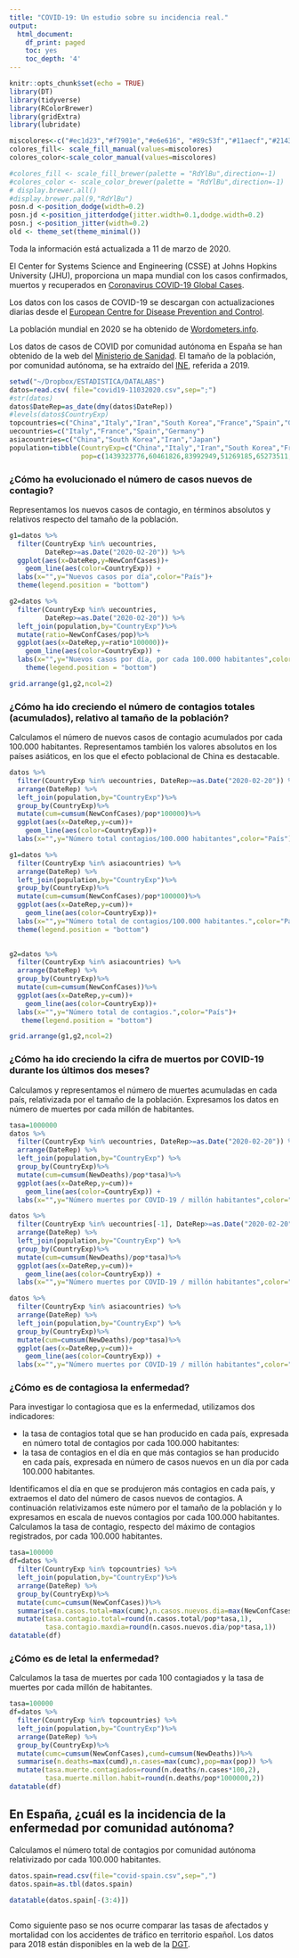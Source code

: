 ```yaml
---
title: "COVID-19: Un estudio sobre su incidencia real."
output:
  html_document:
    df_print: paged
    toc: yes
    toc_depth: '4'
---
```


```r
knitr::opts_chunk$set(echo = TRUE)
library(DT)
library(tidyverse)
library(RColorBrewer)
library(gridExtra)
library(lubridate)

miscolores<-c("#ec1d23","#f7901e","#e6e616", "#89c53f","#11aecf","#21439c","#a34198")
colores_fill<- scale_fill_manual(values=miscolores)
colores_color<-scale_color_manual(values=miscolores)

#colores_fill <- scale_fill_brewer(palette = "RdYlBu",direction=-1)
#colores_color <- scale_color_brewer(palette = "RdYlBu",direction=-1)
# display.brewer.all()
#display.brewer.pal(9,"RdYlBu")
posn.d <-position_dodge(width=0.2)
posn.jd <-position_jitterdodge(jitter.width=0.1,dodge.width=0.2)
posn.j <-position_jitter(width=0.2)
old <- theme_set(theme_minimal())
```

Toda la información está actualizada a 11 de marzo de 2020.

El Center for Systems Science and Engineering (CSSE) at Johns Hopkins University (JHU), proporciona un mapa mundial con los casos confirmados, muertos y recuperados en [Coronavirus COVID-19 Global Cases](https://gisanddata.maps.arcgis.com/apps/opsdashboard/index.html#/bda7594740fd40299423467b48e9ecf6).

Los datos con los casos de COVID-19 se descargan con actualizaciones diarias desde el [European Centre for Disease Prevention and Control](https://www.ecdc.europa.eu/en/publications-data/download-todays-data-geographic-distribution-covid-19-cases-worldwide).

La población mundial en 2020 se ha obtenido de [Wordometers.info](https://www.worldometers.info/world-population/population-by-country/).

Los datos de casos de COVID por comunidad autónoma en España se han obtenido de la web del [Ministerio de Sanidad](https://www.mscbs.gob.es/profesionales/saludPublica/ccayes/alertasActual/nCov-China/situacionActual.htm). El tamaño de la población, por comunidad autónoma, se ha extraído del [INE](https://www.ine.es/jaxiT3/Tabla.htm?t=2853&L=0), referida a 2019.

```r
setwd("~/Dropbox/ESTADISTICA/DATALABS")
datos=read.csv( file="covid19-11032020.csv",sep=";")
#str(datos)
datos$DateRep=as_date(dmy(datos$DateRep))
#levels(datos$CountryExp)
topcountries=c("China","Italy","Iran","South Korea","France","Spain","Germany","United States of America") 
uecountries=c("Italy","France","Spain","Germany")
asiacountries=c("China","South Korea","Iran","Japan")
population=tibble(CountryExp=c("China","Italy","Iran","South Korea","France","Spain","Germany","United States of America","Japan"),
                  pop=c(1439323776,60461826,83992949,51269185,65273511,46754778,83783942,331002651,126476461))

```

### ¿Cómo ha evolucionado el número de casos nuevos de contagio?

Representamos los nuevos casos de contagio, en términos absolutos y relativos respecto del tamaño de la población.
```r
g1=datos %>%
  filter(CountryExp %in% uecountries,
         DateRep>=as.Date("2020-02-20")) %>%
  ggplot(aes(x=DateRep,y=NewConfCases))+ 
    geom_line(aes(color=CountryExp)) +
  labs(x="",y="Nuevos casos por día",color="País")+
  theme(legend.position = "bottom")

g2=datos %>%
  filter(CountryExp %in% uecountries,
         DateRep>=as.Date("2020-02-20")) %>%
  left_join(population,by="CountryExp")%>%
  mutate(ratio=NewConfCases/pop)%>%
  ggplot(aes(x=DateRep,y=ratio*100000))+ 
    geom_line(aes(color=CountryExp)) +
  labs(x="",y="Nuevos casos por día, por cada 100.000 habitantes",color="País")+
    theme(legend.position = "bottom")

grid.arrange(g1,g2,ncol=2)
```


### ¿Cómo ha ido creciendo el número de contagios totales (acumulados), relativo al tamaño de la población?

Calculamos el número de nuevos casos de contagio acumulados por cada 100.000 habitantes. Representamos también los valores absolutos en los países asiáticos, en los que el efecto poblacional de China es destacable.
```r
datos %>%
  filter(CountryExp %in% uecountries, DateRep>=as.Date("2020-02-20")) %>%
  arrange(DateRep) %>%
  left_join(population,by="CountryExp")%>%
  group_by(CountryExp)%>%
  mutate(cum=cumsum(NewConfCases)/pop*100000)%>%
  ggplot(aes(x=DateRep,y=cum))+ 
    geom_line(aes(color=CountryExp))+
  labs(x="",y="Número total contagios/100.000 habitantes",color="País")

g1=datos %>%
  filter(CountryExp %in% asiacountries) %>%
  arrange(DateRep) %>%
  left_join(population,by="CountryExp")%>%
  group_by(CountryExp)%>%
  mutate(cum=cumsum(NewConfCases)/pop*100000)%>%
  ggplot(aes(x=DateRep,y=cum))+ 
    geom_line(aes(color=CountryExp))+
  labs(x="",y="Número total de contagios/100.000 habitantes.",color="País")+
  theme(legend.position = "bottom")
  

g2=datos %>%
  filter(CountryExp %in% asiacountries) %>%
  arrange(DateRep) %>%
  group_by(CountryExp)%>%
  mutate(cum=cumsum(NewConfCases))%>%
  ggplot(aes(x=DateRep,y=cum))+ 
    geom_line(aes(color=CountryExp))+
  labs(x="",y="Número total de contagios.",color="País")+
   theme(legend.position = "bottom")

grid.arrange(g1,g2,ncol=2)
```

### ¿Cómo ha ido creciendo la cifra de muertos por COVID-19 durante los últimos dos meses?

Calculamos y representamos el número de muertes acumuladas en cada país, relativizada por el tamaño de la población. Expresamos los datos en número de muertes por cada millón de habitantes.

```r
tasa=1000000
datos %>%
  filter(CountryExp %in% uecountries, DateRep>=as.Date("2020-02-20")) %>%
  arrange(DateRep) %>%
  left_join(population,by="CountryExp") %>%
  group_by(CountryExp)%>%
  mutate(cum=cumsum(NewDeaths)/pop*tasa)%>%
  ggplot(aes(x=DateRep,y=cum))+ 
    geom_line(aes(color=CountryExp)) +
  labs(x="",y="Número muertes por COVID-19 / millón habitantes",color="País")

datos %>%
  filter(CountryExp %in% uecountries[-1], DateRep>=as.Date("2020-02-20")) %>%
  arrange(DateRep) %>%
  left_join(population,by="CountryExp") %>%
  group_by(CountryExp)%>%
  mutate(cum=cumsum(NewDeaths)/pop*tasa)%>%
  ggplot(aes(x=DateRep,y=cum))+ 
    geom_line(aes(color=CountryExp)) +
  labs(x="",y="Número muertes por COVID-19 / millón habitantes",color="País")

datos %>%
  filter(CountryExp %in% asiacountries) %>%
  arrange(DateRep) %>%
  left_join(population,by="CountryExp") %>%
  group_by(CountryExp)%>%
  mutate(cum=cumsum(NewDeaths)/pop*tasa)%>%
  ggplot(aes(x=DateRep,y=cum))+ 
    geom_line(aes(color=CountryExp)) +
  labs(x="",y="Número muertes por COVID-19 / millón habitantes",color="País")
```

### ¿Cómo es de contagiosa la enfermedad? 

Para investigar lo contagiosa que es la enfermedad, utilizamos dos indicadores:

- la tasa de contagios total que se han producido en cada país, expresada en número total de contagios por cada 100.000 habitantes:
- la tasa de contagios en el día en que más contagios se han producido en cada país, expresada en número de casos nuevos en un día por cada 100.000 habitantes.

Identificamos el día en que se produjeron más contagios en cada país, y extraemos el dato del número de casos nuevos de contagios. A continuación relativizamos este número por el tamaño de la población y lo expresamos en escala de nuevos contagios por cada 100.000 habitantes.
Calculamos la tasa de contagio, respecto del máximo de contagios registrados, por cada 100.000 habitantes.

```r
tasa=100000
df=datos %>%
  filter(CountryExp %in% topcountries) %>%
  left_join(population,by="CountryExp")%>%
  arrange(DateRep) %>%
  group_by(CountryExp)%>%
  mutate(cumc=cumsum(NewConfCases))%>%
  summarise(n.casos.total=max(cumc),n.casos.nuevos.dia=max(NewConfCases),pop=max(pop)) %>%
  mutate(tasa.contagio.total=round(n.casos.total/pop*tasa,1),
         tasa.contagio.maxdia=round(n.casos.nuevos.dia/pop*tasa,1))
datatable(df)
```


### ¿Cómo es de letal la enfermedad?
Calculamos la tasa de muertes por cada 100 contagiados y la  tasa de muertes por cada millón de habitantes.

```r
tasa=100000
df=datos %>%
  filter(CountryExp %in% topcountries) %>%
  left_join(population,by="CountryExp")%>%
  arrange(DateRep) %>%
  group_by(CountryExp)%>%
  mutate(cumc=cumsum(NewConfCases),cumd=cumsum(NewDeaths))%>%
  summarise(n.deaths=max(cumd),n.cases=max(cumc),pop=max(pop)) %>%
  mutate(tasa.muerte.contagiados=round(n.deaths/n.cases*100,2),
         tasa.muerte.millon.habit=round(n.deaths/pop*1000000,2))
datatable(df)
```

## En España, ¿cuál es la incidencia de la enfermedad por comunidad autónoma?

Calculamos el número total de contagios por comunidad autónoma relativizado por cada 100.000 habitantes.
```r
datos.spain=read.csv(file="covid-spain.csv",sep=",")
datos.spain=as.tbl(datos.spain)

datatable(datos.spain[-(3:4)])
  
```

Como siguiente paso se nos ocurre comparar las tasas de afectados y mortalidad con los accidentes de tráfico en territorio español. Los datos para 2018 están disponibles en la web de la [DGT](http://www.dgt.es/es/seguridad-vial/estadisticas-e-indicadores/accidentes-30dias/tablas-estadisticas/2018/).
